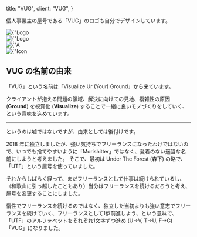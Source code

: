   title: "VUG",
  client: "VUG",
}


個人事業主の屋号である「VUG」のロゴも自分でデザインしています。

<div className={mdxStyles.image}>
  <Image
    priority
    src={`/images/works/vug/logo.png`}
    width={1200}
    height={630}
    alt={"Logo for VUG"}
    objectFit="contain"
  />
</div>

<div className={mdxStyles.image}>
  <Image
    priority
    src={`/images/works/vug/logo-2.png`}
    width={1200}
    height={630}
    alt={"Logo for VUG"}
    objectFit="contain"
  />
</div>

<div className={mdxStyles.image}>
  <Image
    priority
    src={`/images/works/vug/graphic.png`}
    width={1200}
    height={630}
    alt={"A graphic for VUG"}
    objectFit="contain"
  />
</div>

<div className={mdxStyles.image}>
  <Image
    priority
    src={`/images/works/vug/icon.png`}
    width={1200}
    height={630}
    alt={"Icon for VUG"}
    objectFit="contain"
  />
</div>

## VUG の名前の由来

「VUG」という名前は「Visualize Ur (Your) Ground」から来ています。

クライアントが抱える問題の領域、解決に向けての見地、複雑性の原因 (**Ground**) を視覚化 (**Visualize**) することで一緒に良いモノづくりをしていく、という意味を込めています。

---

というのは嘘ではないですが、由来としては後付けです。

2018 年に独立しましたが、強い気持ちでフリーランスになったわけではないので、いつでも捨てやすいように「Morishitter」ではなく、愛着のない適当な名前にしようと考えました。
そこで、最初は Under The Forest (森下) の略で、「UTF」という屋号を使っていました。

それからしばらく経って、まだフリーランスとして仕事は続けられているし、（和歌山に引っ越したこともあり）当分はフリーランスを続けるだろうと考え、屋号を変更することにしました。

惰性でフリーランスを続けるのではなく、独立した当初よりも強い意志でフリーランスを続けていく、フリーランスとして1歩前進しよう、という意味で、「UTF」のアルファベットをそれぞれ1文字ずつ進め (U→V, T→U, F→G) 「VUG」になりました。
